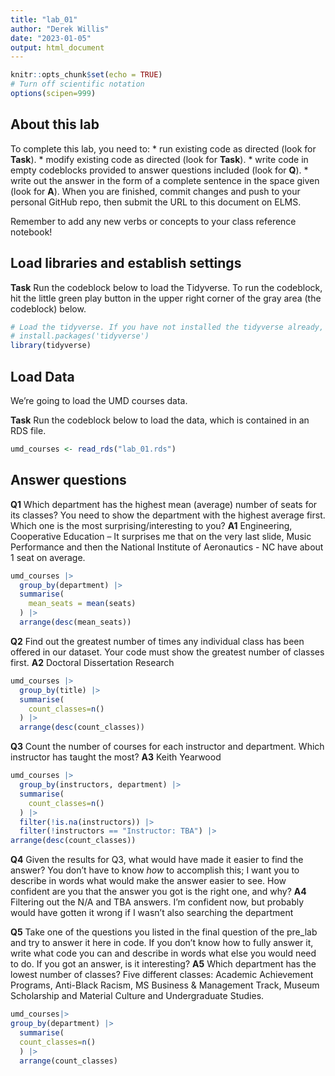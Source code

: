 ```yaml
---
title: "lab_01"
author: "Derek Willis"
date: "2023-01-05"
output: html_document
---
```


```r
knitr::opts_chunk$set(echo = TRUE)
# Turn off scientific notation
options(scipen=999)
```

## About this lab

To complete this lab, you need to: \* run existing code as directed (look for **Task**). \* modify existing code as directed (look for **Task**). \* write code in empty codeblocks provided to answer questions included (look for **Q**). \* write out the answer in the form of a complete sentence in the space given (look for **A**). When you are finished, commit changes and push to your personal GitHub repo, then submit the URL to this document on ELMS.

Remember to add any new verbs or concepts to your class reference notebook!

## Load libraries and establish settings

**Task** Run the codeblock below to load the Tidyverse. To run the codeblock, hit the little green play button in the upper right corner of the gray area (the codeblock) below.

```r
# Load the tidyverse. If you have not installed the tidyverse already, remove the # from the next line and run it first.  
# install.packages('tidyverse')
library(tidyverse)
```

## Load Data

We're going to load the UMD courses data.

**Task** Run the codeblock below to load the data, which is contained in an RDS file.

```r
umd_courses <- read_rds("lab_01.rds")
```

## Answer questions

**Q1** Which department has the highest mean (average) number of seats for its classes? You need to show the department with the highest average first. Which one is the most surprising/interesting to you?
**A1** Engineering, Cooperative Education -- It surprises me that on the very last slide, Music Performance and then the National Institute of Aeronautics - NC have about 1 seat on average.

```r
umd_courses |> 
  group_by(department) |> 
  summarise(
    mean_seats = mean(seats)
  ) |> 
  arrange(desc(mean_seats))
```


**Q2** Find out the greatest number of times any individual class has been offered in our dataset. Your code must show the greatest number of classes first. 
**A2** Doctoral Dissertation Research

```r
umd_courses |>
  group_by(title) |> 
  summarise(
    count_classes=n()
  ) |> 
  arrange(desc(count_classes))
```

**Q3** Count the number of courses for each instructor and department. Which instructor has taught the most? **A3** Keith Yearwood

```r

umd_courses |> 
  group_by(instructors, department) |> 
  summarise(
    count_classes=n()
  ) |> 
  filter(!is.na(instructors)) |>
  filter(!instructors == "Instructor: TBA") |> 
arrange(desc(count_classes))

```

**Q4** Given the results for Q3, what would have made it easier to find the answer? You don't have to know *how* to accomplish this; I want you to describe in words what would make the answer easier to see. How confident are you that the answer you got is the right one, and why? **A4** Filtering out the N/A and TBA answers. I'm confident now, but probably would have gotten it wrong if I wasn't also searching the department

**Q5** Take one of the questions you listed in the final question of the pre_lab and try to answer it here in code. If you don't know how to fully answer it, write what code you can and describe in words what else you would need to do. If you got an answer, is it interesting? **A5**  Which department has the lowest number of classes? Five different classes: Academic Achievement Programs, Anti-Black Racism, MS Business & Management Track, Museum Scholarship and Material Culture and Undergraduate Studies.

```r

umd_courses|> 
group_by(department) |> 
  summarise(
  count_classes=n()
  ) |> 
  arrange(count_classes)
```

